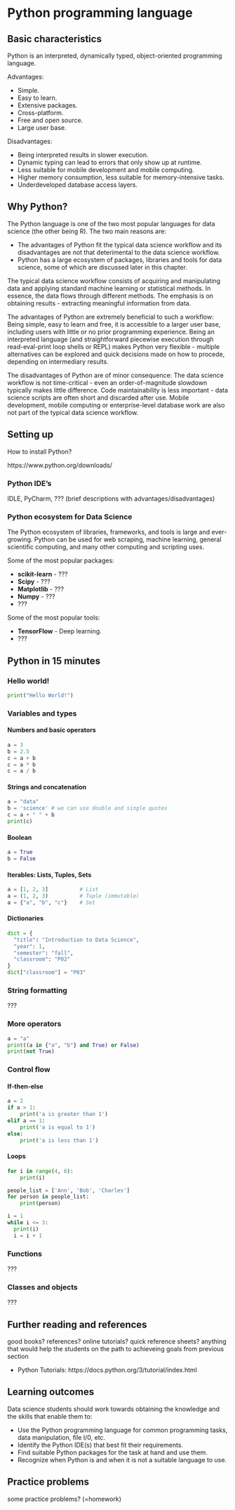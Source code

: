 # Python programming language

## Basic characteristics

Python is an interpreted, dynamically typed, object-oriented programming language.

Advantages:

* Simple.
* Easy to learn.
* Extensive packages.
* Cross-platform.
* Free and open source.
* Large user base.

Disadvantages:

* Being interpreted results in slower execution.
* Dynamic typing can lead to errors that only show up at runtime.
* Less suitable for mobile development and mobile computing.
* Higher memory consumption, less suitable for memory-intensive tasks.
* Underdeveloped database access layers.

## Why Python?

The Python language is one of the two most popular languages for data science (the other being R). The two main reasons are:

* The advantages of Python fit the typical data science workflow and its disadvantages are not that deterimental to the data science workflow.
* Python has a large ecosystem of packages, libraries and tools for data science, some of which are discussed later in this chapter.

The typical data science workflow consists of acquiring and manipulating data and applying standard machine learning or statistical methods. In essence, the data flows through different methods. The emphasis is on obtaining results - extracting meaningful information from data.

The advantages of Python are extremely beneficial to such a workflow: Being simple, easy to learn and free, it is accessible to a larger user base, including users with little or no prior programming experience. Being an interpreted language (and straightforward piecewise execution through read-eval-print loop shells or REPL) makes Python very flexible - multiple alternatives can be explored and quick decisions made on how to procede, depending on intermediary results.

The disadvantages of Python are of minor consequence: The data science workflow is not time-critical - even an order-of-magnitude slowdown typically makes little difference. Code maintainability is less important - data science scripts are often short and discarded after use. Mobile development, mobile computing or enterprise-level database work are also not part of the typical data science workflow.


## Setting up

How to install Python?

https://www.python.org/downloads/

### Python IDE's {-}

IDLE, PyCharm, ??? (brief descriptions with advantages/disadvantages)


### Python ecosystem for Data Science {-}

The Python ecosystem of libraries, frameworks, and tools is large and ever-growing. Python can be used for web scraping, machine learning, general scientific computing, and many other computing and scripting uses.

Some of the most popular packages:

* **scikit-learn** - ???
* **Scipy** - ???
* **Matplotlib** - ???
* **Numpy** - ???
* ???

Some of the most popular tools:

* **TensorFlow** - Deep learning.
* ???

## Python in 15 minutes

### Hello world! {-}

```python
print("Hello World!")
```

### Variables and types {-}

#### Numbers and basic operators {-}

```python
a = 3  
b = 2.5  
c = a + b 
c = a * b
c = a / b
```

#### Strings and concatenation {-}

```python
a = "data" 
b = 'science' # we can use double and single quotes
c = a + " " + b
print(c)
```

#### Boolean {-}

```python
a = True
b = False
```

#### Iterables: Lists, Tuples, Sets {-}

```python
a = [1, 2, 3]          # List  
a = (1, 2, 3)          # Tuple (immutable)
a = {"a", "b", "c"}    # Set
```

#### Dictionaries {-}

```python
dict = {
  "title": "Introduction to Data Science",
  "year": 1,
  "semester": "fall",
  "classroom": "P02"
}
dict["classroom"] = "P03" 
```

### String formatting {-}

???

### More operators {-}

```python
a = "a"
print((a in {"a", "b"} and True) or False)
print(not True)
```

### Control flow {-}

#### If-then-else {-}

```python
a = 2  
if a > 1:  
    print('a is greater than 1')
elif a == 1:  
    print('a is equal to 1')
else:  
    print('a is less than 1')
```


#### Loops {-}

```python
for i in range(4, 6):
    print(i)

people_list = ['Ann', 'Bob', 'Charles']  
for person in people_list:
    print(person)

i = 1
while i <= 3:
  print(i)
  i = i + 1
```

### Functions

???

### Classes and objects

???


## Further reading and references

good books? references? online tutorials? quick reference sheets? anything that would help the students on the path to achieveing goals from previous section

* Python Tutorials: https://docs.python.org/3/tutorial/index.html

## Learning outcomes

Data science students should work towards obtaining the knowledge and the skills that enable them to:

* Use the Python programming language for common programming tasks, data manipulation, file I/0, etc.
* Identify the Python IDE(s) that best fit their requirements.
* Find suitable Python packages for the task at hand and use them.
* Recognize when Python is and when it is not a suitable language to use.


## Practice problems

some practice problems? (=homework)
